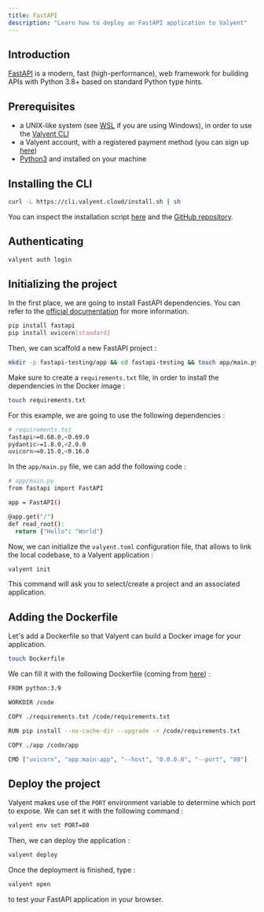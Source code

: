 ```yaml
---
title: FastAPI
description: "Learn how to deploy an FastAPI application to Valyent"
---
```


## Introduction

[FastAPI](https://fastapi.tiangolo.com) is a modern, fast (high-performance), web framework for building APIs with Python 3.8+ based on standard Python type hints.

## Prerequisites

- a UNIX-like system (see [WSL](https://learn.microsoft.com/en-us/windows/wsl/install) if you are using Windows), in order to use the [Valyent CLI](https://docs.valyent.cloud/cli)
- a Valyent account, with a registered payment method (you can sign up [here](https://console.valyent.cloud/auth/sign-up))
- [Python3](https://www.python.org) and installed on your machine

## Installing the CLI

```bash
curl -L https://cli.valyent.cloud/install.sh | sh
```

You can inspect the installation script [here](https://cli.valyent.cloud/install.sh) and the [GitHub repository](https://github.com/valyentdev/cli).

## Authenticating

```bash
valyent auth login
```

## Initializing the project

In the first place, we are going to install FastAPI dependencies. You can refer to the [official documentation](https://fastapi.tiangolo.com/tutorial/#install-fastapi) for more information.

```bash
pip install fastapi
pip install uvicorn[standard]
```

Then, we can scaffold a new FastAPI project :

```bash
mkdir -p fastapi-testing/app && cd fastapi-testing && touch app/main.py
```

Make sure to create a `requirements.txt` file, in order to install the dependencies in the Docker image :

```bash
touch requirements.txt
```

For this example, we are going to use the following dependencies :

```bash
# requirements.txt
fastapi>=0.68.0,<0.69.0
pydantic>=1.8.0,<2.0.0
uvicorn>=0.15.0,<0.16.0
```

In the `app/main.py` file, we can add the following code :

```bash
# app/main.py
from fastapi import FastAPI

app = FastAPI()

@app.get("/")
def read_root():
  return {"Hello": "World"}
```

Now, we can initialize the `valyent.toml` configuration file, that allows to link the local codebase, to a Valyent application :

```bash
valyent init
```

This command will ask you to select/create a project and an associated application.

## Adding the Dockerfile

Let's add a Dockerfile so that Valyent can build a Docker image for your application.

```bash
touch Dockerfile
```

We can fill it with the following Dockerfile (coming from [here](https://fastapi.tiangolo.com/deployment/docker/#dockerfile)) :

```bash
FROM python:3.9

WORKDIR /code

COPY ./requirements.txt /code/requirements.txt

RUN pip install --no-cache-dir --upgrade -r /code/requirements.txt

COPY ./app /code/app

CMD ["uvicorn", "app.main:app", "--host", "0.0.0.0", "--port", "80"]
```

## Deploy the project

Valyent makes use of the `PORT` environment variable to determine which port to expose. We can set it with the following command :

```bash
valyent env set PORT=80
```

Then, we can deploy the application :

```bash
valyent deploy
```

Once the deployment is finished, type :

```bash
valyent open
```

to test your FastAPI application in your browser.

